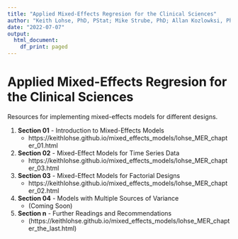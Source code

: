 ```yaml
---
title: "Applied Mixed-Effects Regresion for the Clinical Sciences"
author: "Keith Lohse, PhD, PStat; Mike Strube, PhD; Allan Kozlowksi, PhD, PT"
date: "2022-07-07"
output:
  html_document:
    df_print: paged
---
```


# Applied Mixed-Effects Regresion for the Clinical Sciences
Resources for implementing mixed-effects models for different designs.
 
  1. **Section 01** - Introduction to Mixed-Effects Models
      * https://keithlohse.github.io/mixed_effects_models/lohse_MER_chapter_01.html
 
  2. **Section 02** - Mixed-Effect Models for Time Series Data
      * https://keithlohse.github.io/mixed_effects_models/lohse_MER_chapter_03.html
 
  3. **Section 03** - Mixed-Effect Models for Factorial Designs
      * https://keithlohse.github.io/mixed_effects_models/lohse_MER_chapter_02.html
 
  4. **Section 04** - Models with Multiple Sources of Variance 
      * (Coming Soon)
  
  6. **Section n** - Further Readings and Recommendations
      * (https://keithlohse.github.io/mixed_effects_models/lohse_MER_chapter_the_last.html)
